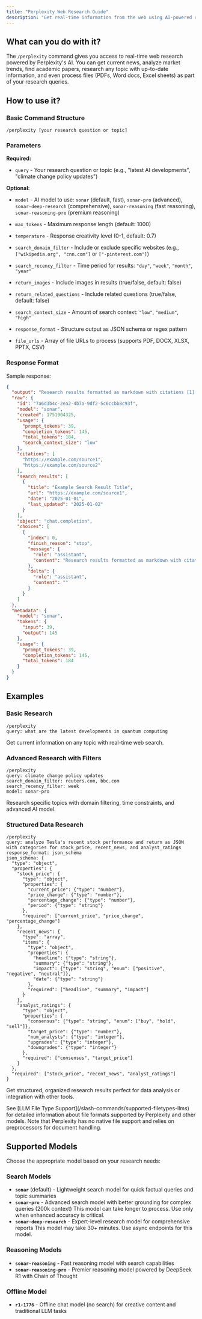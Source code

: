 ```yaml
---
title: "Perplexity Web Research Guide"
description: "Get real-time information from the web using AI-powered research"
---
```


## What can you do with it?

The `/perplexity` command gives you access to real-time web research powered by Perplexity's AI. You can get current news, analyze market trends, find academic papers, research any topic with up-to-date information, and even process files (PDFs, Word docs, Excel sheets) as part of your research queries.

## How to use it?

### Basic Command Structure
```
/perplexity [your research question or topic]
```

### Parameters

**Required:**

- `query` - Your research question or topic (e.g., "latest AI developments", "climate change policy updates")

**Optional:**

- `model` - AI model to use: `sonar` (default, fast), `sonar-pro` (advanced), `sonar-deep-research` (comprehensive), `sonar-reasoning` (fast reasoning), `sonar-reasoning-pro` (premium reasoning)

- `max_tokens` - Maximum response length (default: 1000)

- `temperature` - Response creativity level (0-1, default: 0.7)

- `search_domain_filter` - Include or exclude specific websites (e.g., `["wikipedia.org", "cnn.com"]` or `["-pinterest.com"]`)

- `search_recency_filter` - Time period for results: `"day"`, `"week"`, `"month"`, `"year"`

- `return_images` - Include images in results (true/false, default: false)

- `return_related_questions` - Include related questions (true/false, default: false)

- `search_context_size` - Amount of search context: `"low"`, `"medium"`, `"high"`

- `response_format` - Structure output as JSON schema or regex pattern

- `file_urls` - Array of file URLs to process (supports PDF, DOCX, XLSX, PPTX, CSV)

### Response Format

Sample response:
```json
{
  "output": "Research results formatted as markdown with citations [1][2].",
  "raw": {
    "id": "7a6d3b4c-2ea2-4b7a-9df2-5c6ccbb8c93f",
    "model": "sonar",
    "created": 1751904325,
    "usage": {
      "prompt_tokens": 39,
      "completion_tokens": 145,
      "total_tokens": 184,
      "search_context_size": "low"
    },
    "citations": [
      "https://example.com/source1",
      "https://example.com/source2"
    ],
    "search_results": [
      {
        "title": "Example Search Result Title",
        "url": "https://example.com/source1",
        "date": "2025-01-01",
        "last_updated": "2025-01-02"
      }
    ],
    "object": "chat.completion",
    "choices": [
      {
        "index": 0,
        "finish_reason": "stop",
        "message": {
          "role": "assistant",
          "content": "Research results formatted as markdown with citations [1][2]."
        },
        "delta": {
          "role": "assistant",
          "content": ""
        }
      }
    ]
  },
  "metadata": {
    "model": "sonar",
    "tokens": {
      "input": 39,
      "output": 145
    },
    "usage": {
      "prompt_tokens": 39,
      "completion_tokens": 145,
      "total_tokens": 184
    }
  }
}
```

## Examples

### Basic Research
```
/perplexity
query: what are the latest developments in quantum computing
```
Get current information on any topic with real-time web search.

### Advanced Research with Filters
```
/perplexity
query: climate change policy updates
search_domain_filter: reuters.com, bbc.com
search_recency_filter: week
model: sonar-pro
```
Research specific topics with domain filtering, time constraints, and advanced AI model.

### Structured Data Research
```
/perplexity
query: analyze Tesla's recent stock performance and return as JSON with categories for stock_price, recent_news, and analyst_ratings
response_format: json_schema
json_schema: {
  "type": "object",
  "properties": {
    "stock_price": {
      "type": "object",
      "properties": {
        "current_price": {"type": "number"},
        "price_change": {"type": "number"},
        "percentage_change": {"type": "number"},
        "period": {"type": "string"}
      },
      "required": ["current_price", "price_change", "percentage_change"]
    },
    "recent_news": {
      "type": "array",
      "items": {
        "type": "object",
        "properties": {
          "headline": {"type": "string"},
          "summary": {"type": "string"},
          "impact": {"type": "string", "enum": ["positive", "negative", "neutral"]},
          "date": {"type": "string"}
        },
        "required": ["headline", "summary", "impact"]
      }
    },
    "analyst_ratings": {
      "type": "object",
      "properties": {
        "consensus": {"type": "string", "enum": ["buy", "hold", "sell"]},
        "target_price": {"type": "number"},
        "num_analysts": {"type": "integer"},
        "upgrades": {"type": "integer"},
        "downgrades": {"type": "integer"}
      },
      "required": ["consensus", "target_price"]
    }
  },
  "required": ["stock_price", "recent_news", "analyst_ratings"]
}
```
Get structured, organized research results perfect for data analysis or integration with other tools. 

<Note>
See [LLM File Type Support](/slash-commands/supported-filetypes-llms) for detailed information about file formats supported by Perplexity and other models. Note that Perplexity has no native file support and relies on preprocessors for document handling.
</Note>

## Supported Models

Choose the appropriate model based on your research needs:

### Search Models
- **`sonar`** (default) - Lightweight search model for quick factual queries and topic summaries
- **`sonar-pro`** - Advanced search model with better grounding for complex queries (200k context)
  <Warning>This model can take longer to process. Use only when enhanced accuracy is critical.</Warning>
- **`sonar-deep-research`** - Expert-level research model for comprehensive reports
  <Warning>This model may take 30+ minutes. Use async endpoints for this model.</Warning>

### Reasoning Models  
- **`sonar-reasoning`** - Fast reasoning model with search capabilities
- **`sonar-reasoning-pro`** - Premier reasoning model powered by DeepSeek R1 with Chain of Thought

### Offline Model
- **`r1-1776`** - Offline chat model (no search) for creative content and traditional LLM tasks 